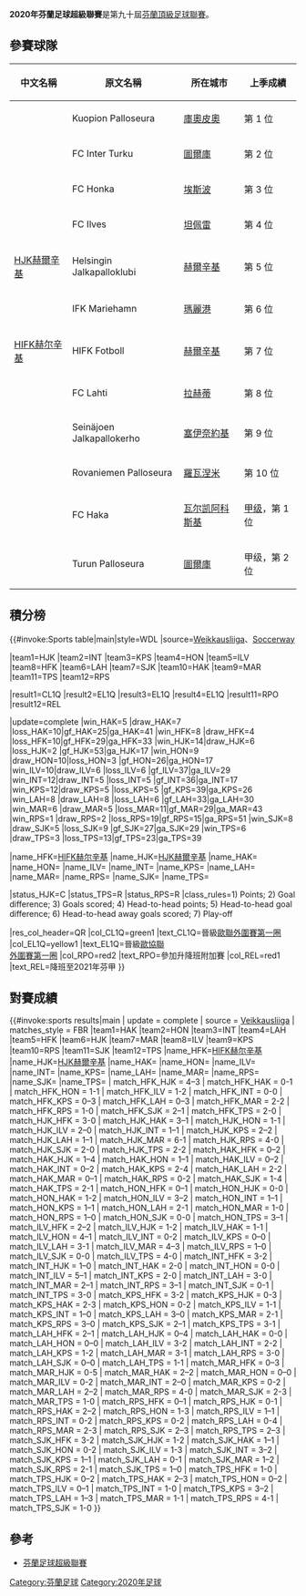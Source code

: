 {{Unreferenced|time=2020-07-03T15:37:48+00:00}}
{{更新|time=2020-11-08T19:48:57+00:00}}
'''2020年芬蘭足球超級聯賽'''是第九十屆[[芬蘭足球超級聯賽|芬蘭頂級足球聯賽]]。

== 參賽球隊 ==
{| class="wikitable" style=font-size:100%
|-
!中文名稱
!原文名稱
!所在城市
!上季成績
|-
|{{Fb team KuPS}} || Kuopion Palloseura || [[庫奧皮奧|庫奧皮奧]] || 第 1 位
|-
|{{Fb team Inter Turku}} || FC Inter Turku || [[圖爾庫|圖爾庫]] || 第 2 位
|-
|{{Fb team Honka}} || FC Honka || [[埃斯波|埃斯波]] || 第 3 位
|-
|{{Fb team Ilves}} || FC Ilves || [[坦佩雷|坦佩雷]] || 第 4 位
|-
|[[HJK赫爾辛基|HJK赫爾辛基]] || Helsingin Jalkapalloklubi || [[赫爾辛基|赫爾辛基]] || 第 5 位
|-
|{{Fb team IFK Mariehamn}} || IFK Mariehamn || [[瑪麗港|瑪麗港]] || 第 6 位
|-
|[[HIFK赫尔辛基|HIFK赫尔辛基]] || HIFK Fotboll || [[赫爾辛基|赫爾辛基]] || 第 7 位
|-
|{{Fb team Lahti}} || FC Lahti || [[拉赫蒂|拉赫蒂]] || 第 8 位
|-
|{{Fb team SJK}} || Seinäjoen Jalkapallokerho || [[塞伊奈約基|塞伊奈約基]] || 第 9 位
|-
|{{Fb team RoPS}} || Rovaniemen Palloseura || [[羅瓦涅米|羅瓦涅米]] || 第 10 位
|-
|{{Fb team Haka}} || FC Haka || [[瓦尔凯阿科斯基|瓦尔凯阿科斯基]] || [[芬兰足球甲级联赛|甲级]]，第 1 位
|-
|{{Fb team TPS}} || Turun Palloseura || [[圖爾庫|圖爾庫]] || 甲级，第 2 位
|}

== 積分榜 ==
{{#invoke:Sports table|main|style=WDL
|source=[http://www.veikkausliiga.com/tilastot/2020/veikkausliiga/joukkueet/#stats-wrapper Weikkausliiga]、[https://int.soccerway.com/national/finland/veikkausliiga/2020/regular-season/r56520/ Soccerway] 

<!--Update team positions here-->
|team1=HJK |team2=INT |team3=KPS |team4=HON |team5=ILV |team8=HFK |team6=LAH |team7=SJK |team10=HAK |team9=MAR |team11=TPS |team12=RPS

<!--Update team qualifications here (defined below)-->
|result1=CL1Q |result2=EL1Q |result3=EL1Q |result4=EL1Q |result11=RPO |result12=REL

<!--Update team results here and then (if needed positions above). Don't forget to update the date (update parameter)-->
|update=complete
|win_HAK=5 |draw_HAK=7 |loss_HAK=10|gf_HAK=25|ga_HAK=41
|win_HFK=8 |draw_HFK=4 |loss_HFK=10|gf_HFK=29|ga_HFK=33
|win_HJK=14|draw_HJK=6 |loss_HJK=2 |gf_HJK=53|ga_HJK=17
|win_HON=9 |draw_HON=10|loss_HON=3 |gf_HON=26|ga_HON=17
|win_ILV=10|draw_ILV=6 |loss_ILV=6 |gf_ILV=37|ga_ILV=29
|win_INT=12|draw_INT=5 |loss_INT=5 |gf_INT=36|ga_INT=17
|win_KPS=12|draw_KPS=5 |loss_KPS=5 |gf_KPS=39|ga_KPS=26
|win_LAH=8 |draw_LAH=8 |loss_LAH=6 |gf_LAH=33|ga_LAH=30
|win_MAR=6 |draw_MAR=5 |loss_MAR=11|gf_MAR=29|ga_MAR=43
|win_RPS=1 |draw_RPS=2 |loss_RPS=19|gf_RPS=15|ga_RPS=51
|win_SJK=8 |draw_SJK=5 |loss_SJK=9 |gf_SJK=27|ga_SJK=29
|win_TPS=6 |draw_TPS=3 |loss_TPS=13|gf_TPS=23|ga_TPS=39

<!--Team definitions (wikilinks in table)-->
|name_HFK=[[HIFK赫尔辛基|HIFK赫尔辛基]]
|name_HJK=[[HJK赫尔辛基|HJK赫爾辛基]]
|name_HAK={{Fb team Haka}}
|name_HON={{Fb team Honka}}
|name_ILV={{Fb team Ilves}}
|name_INT={{Fb team Inter Turku}}
|name_KPS={{Fb team KuPS}}
|name_LAH={{Fb team Lahti}}
|name_MAR={{Fb team IFK Mariehamn}}
|name_RPS={{Fb team RoPS}}
|name_SJK={{Fb team SJK}}
|name_TPS={{Fb team TPS}}

<!--Status-->
|status_HJK=C
|status_TPS=R
|status_RPS=R
<!--Table settings and rules-->
|class_rules=1) Points; 2) Goal difference; 3) Goals scored; 4) Head-to-head points; 5) Head-to-head goal difference; 6) Head-to-head away goals scored; 7) Play-off

<!--Qualification and relegation column definitions-->
|res_col_header=QR
|col_CL1Q=green1  |text_CL1Q=晉級[[2021–22年歐洲冠軍聯賽|歐聯外圍賽第一圈]]
|col_EL1Q=yellow1   |text_EL1Q=晉級[[2021–22年歐洲議會聯賽|歐協聯<br>外圍賽第一圈]]
|col_RPO=red2    |text_RPO=參加升降班附加賽
|col_REL=red1    |text_REL=降班至2021年芬甲
}}

==對賽成績==
{{#invoke:sports results|main
| update = complete
| source = [http://www.veikkausliiga.com/tilastot/2020/veikkausliiga/ottelut/%20Veikkausliiga Veikkausliiga]
| matches_style = FBR
|team1=HAK |team2=HON |team3=INT |team4=LAH |team5=HFK |team6=HJK |team7=MAR |team8=ILV |team9=KPS |team10=RPS |team11=SJK |team12=TPS
|name_HFK=[[HIFK赫尔辛基|HIFK赫尔辛基]]
|name_HJK=[[HJK赫尔辛基|HJK赫爾辛基]]
|name_HAK={{Fb team Haka}}
|name_HON={{Fb team Honka}}
|name_ILV={{Fb team Ilves}}
|name_INT={{Fb team Inter Turku}}
|name_KPS={{Fb team KuPS}}
|name_LAH={{Fb team Lahti}}
|name_MAR={{Fb team IFK Mariehamn}}
|name_RPS={{Fb team RoPS}}
|name_SJK={{Fb team SJK}}
|name_TPS={{Fb team TPS}}
| match_HFK_HJK = 4–3
| match_HFK_HAK = 0-1
| match_HFK_HON = 1-1
| match_HFK_ILV = 1-2
| match_HFK_INT = 0-0
| match_HFK_KPS = 0–3
| match_HFK_LAH = 0–3
| match_HFK_MAR = 2-2
| match_HFK_RPS = 1-0
| match_HFK_SJK = 2–1
| match_HFK_TPS = 2-0
| match_HJK_HFK = 3-0
| match_HJK_HAK = 3–1
| match_HJK_HON = 1-1
| match_HJK_ILV = 2–0
| match_HJK_INT = 1–1
| match_HJK_KPS = 2–2
| match_HJK_LAH = 1–1
| match_HJK_MAR = 6-1
| match_HJK_RPS = 4-0
| match_HJK_SJK = 2-0
| match_HJK_TPS = 2-2
| match_HAK_HFK = 0–2
| match_HAK_HJK = 1–4
| match_HAK_HON = 1–1
| match_HAK_ILV = 0–2
| match_HAK_INT = 0–2
| match_HAK_KPS = 2-4
| match_HAK_LAH = 2-2
| match_HAK_MAR = 0–1
| match_HAK_RPS = 0-2
| match_HAK_SJK = 1-4
| match_HAK_TPS = 2-1
| match_HON_HFK = 0–1
| match_HON_HJK = 0-0
| match_HON_HAK = 1-2
| match_HON_ILV = 3–2
| match_HON_INT = 1–1
| match_HON_KPS = 1–1
| match_HON_LAH = 2-1
| match_HON_MAR = 1-0
| match_HON_RPS = 1–0
| match_HON_SJK = 0-0
| match_HON_TPS = 3–1
| match_ILV_HFK = 2–2
| match_ILV_HJK = 1-2
| match_ILV_HAK = 1-1
| match_ILV_HON = 4–1
| match_ILV_INT = 0-2
| match_ILV_KPS = 0–0
| match_ILV_LAH = 3-1
| match_ILV_MAR = 4–3
| match_ILV_RPS = 1–0
| match_ILV_SJK = 0-0
| match_ILV_TPS = 4-0
| match_INT_HFK = 3-2
| match_INT_HJK = 1–0
| match_INT_HAK = 2-0
| match_INT_HON = 0-0
| match_INT_ILV = 5–1
| match_INT_KPS = 2-0
| match_INT_LAH = 3-0
| match_INT_MAR = 2–1
| match_INT_RPS = 3–1
| match_INT_SJK = 0-1
| match_INT_TPS = 3-0
| match_KPS_HFK = 3-2
| match_KPS_HJK = 0-3
| match_KPS_HAK = 2-3
| match_KPS_HON = 0-2
| match_KPS_ILV = 1-1
| match_KPS_INT = 1–0
| match_KPS_LAH = 3–0
| match_KPS_MAR = 2-1
| match_KPS_RPS = 3–0
| match_KPS_SJK = 2–1
| match_KPS_TPS = 3-1
| match_LAH_HFK = 2–1
| match_LAH_HJK = 0–4
| match_LAH_HAK = 0-0
| match_LAH_HON = 0–0
| match_LAH_ILV = 3-2
| match_LAH_INT = 2-2
| match_LAH_KPS = 1-2
| match_LAH_MAR = 3-1
| match_LAH_RPS = 3-0
| match_LAH_SJK = 0–0
| match_LAH_TPS = 1-1
| match_MAR_HFK = 0–3
| match_MAR_HJK = 0-5
| match_MAR_HAK = 2–2
| match_MAR_HON = 0–0
| match_MAR_ILV = 0-2
| match_MAR_INT = 2–0
| match_MAR_KPS = 0-2
| match_MAR_LAH = 2–2
| match_MAR_RPS = 4-0
| match_MAR_SJK = 2-3
| match_MAR_TPS = 1-0
| match_RPS_HFK = 0–1
| match_RPS_HJK = 0-1
| match_RPS_HAK = 2–2
| match_RPS_HON = 1-3
| match_RPS_ILV = 1–1
| match_RPS_INT = 0-2
| match_RPS_KPS = 0-2
| match_RPS_LAH = 0-4
| match_RPS_MAR = 2-3
| match_RPS_SJK = 2–3
| match_RPS_TPS = 2–3
| match_SJK_HFK = 3-2
| match_SJK_HJK = 1-2
| match_SJK_HAK = 1–1
| match_SJK_HON = 0-2
| match_SJK_ILV = 1-3
| match_SJK_INT = 3–2
| match_SJK_KPS = 1–1
| match_SJK_LAH = 0-1
| match_SJK_MAR = 1–2
| match_SJK_RPS = 2-1
| match_SJK_TPS = 1–0
| match_TPS_HFK = 1-0
| match_TPS_HJK = 0–2
| match_TPS_HAK = 2–3
| match_TPS_HON = 0–2
| match_TPS_ILV = 0–1
| match_TPS_INT = 1-0
| match_TPS_KPS = 3–2
| match_TPS_LAH = 1–3
| match_TPS_MAR = 1-1
| match_TPS_RPS = 4-1
| match_TPS_SJK = 1-0
}}

== 參考 ==
*[[芬蘭足球超級聯賽|芬蘭足球超級聯賽]]

{{2020-21年歐洲足球(UEFA)}}

[[Category:芬蘭足球|Category:芬蘭足球]]
[[Category:2020年足球|Category:2020年足球]]